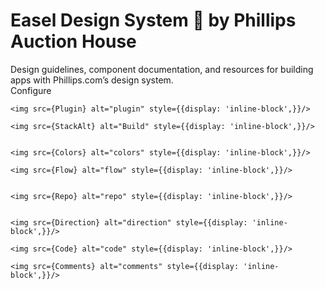 
<Meta title="Welcome" />

<style>
  {`
    .subheading {
      --mediumdark: '#999999';
      font-weight: 700;
      font-size: 13px;
      color: #999;
      letter-spacing: 6px;
      line-height: 24px;
      text-transform: uppercase;
      margin-bottom: 12px;
      margin-top: 40px;
    }

    .welcome-header-text {
      font-family: "DistinctDisplay", sans-serif;
      font-size: 3rem;
      text-transform: uppercase;
    }

    .welcome-header-blurb  {
      display: block;
    }

    .welcome-hero-text p{
      font-size: 1.5rem;
      line-height: 1.25;
      max-width: 688px;
    }
  `}
</style>

# <span className="welcome-header-text">Easel Design System 🎨 </span><span className="welcome-header-blurb">by Phillips Auction House</span>

<span className="welcome-hero-text">
  Design guidelines, component documentation, and resources for building apps
  with Phillips.com’s design system.
</span>

<div className="subheading">Configure</div>

    <img src={Plugin} alt="plugin" style={{display: 'inline-block',}}/>

    <img src={StackAlt} alt="Build" style={{display: 'inline-block',}}/>


    <img src={Colors} alt="colors" style={{display: 'inline-block',}}/>

    <img src={Flow} alt="flow" style={{display: 'inline-block',}}/>


    <img src={Repo} alt="repo" style={{display: 'inline-block',}}/>


    <img src={Direction} alt="direction" style={{display: 'inline-block',}}/>

    <img src={Code} alt="code" style={{display: 'inline-block',}}/>

    <img src={Comments} alt="comments" style={{display: 'inline-block',}}/>
